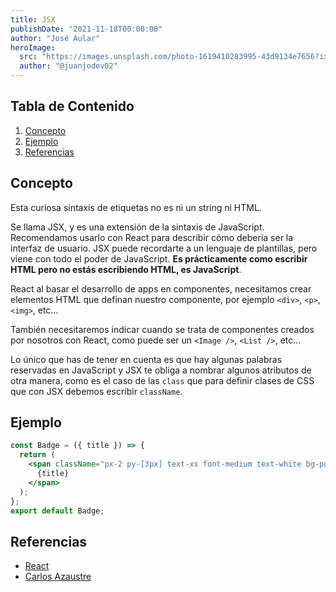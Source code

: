 ```yaml
---
title: JSX
publishDate: "2021-11-18T00:00:00"
author: "José Aular"
heroImage:
  src: "https://images.unsplash.com/photo-1619410283995-43d9134e7656?ixlib=rb-4.0.3&ixid=MnwxMjA3fDB8MHxwaG90by1wYWdlfHx8fGVufDB8fHx8&auto=format&fit=crop&w=1170&q=80"
  author: "@juanjodev02"
---
```


## Tabla de Contenido

1.  [Concepto](/blog/jsx#concepto)
2.  [Ejemplo](/blog/jsx#ejemplo)
3.  [Referencias](/blog/jsx#referencias)

## Concepto

Esta curiosa sintaxis de etiquetas no es ni un string ni HTML.

Se llama JSX, y es una extensión de la sintaxis de JavaScript.
Recomendamos usarlo con React para describir cómo debería ser la interfaz de usuario.
JSX puede recordarte a un lenguaje de plantillas, pero viene con todo el poder de JavaScript.
**Es prácticamente como escribir HTML pero no estás escribiendo HTML, es JavaScript**.

React al basar el desarrollo de apps en componentes,
necesitamos crear elementos HTML que definan nuestro componente, por ejemplo `<div>`, `<p>`, `<img>`, etc...

También necesitaremos indicar cuando se trata de componentes creados por nosotros con React,
como puede ser un `<Image />`, `<List />`, etc...

Lo único que has de tener en cuenta es que hay algunas palabras reservadas en JavaScript y JSX te obliga a nombrar
algunos atributos de otra manera, como es el caso de las `class` que para definir clases de CSS que con JSX debemos
escribir `className`.

## Ejemplo

```jsx title="components/Badge.jsx"
const Badge = ({ title }) => {
  return (
    <span className="px-2 py-[3px] text-xs font-medium text-white bg-purple-600 rounded">
      {title}
    </span>
  );
};
export default Badge;
```

## Referencias

- [React](https://es.reactjs.org/docs/introducing-jsx.html)
- [Carlos Azaustre](https://carlosazaustre.es/jsx-para-novatos)
